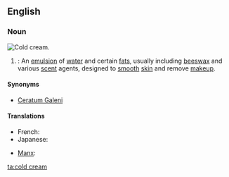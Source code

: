 ==English==
===Noun===
[[File:Cold Cream-2.jpg|thumb|right|Cold cream.]]
{{wikipedia}}
{{en-noun|sg=[[cold]] [[cream]]}}
# {{pharmacy}}: An [[emulsion]] of [[water]] and certain [[fat]]s, usually including [[beeswax]] and various [[scent]] agents, designed to [[smooth]] [[skin]] and remove [[makeup]].

====Synonyms====
*[[Ceratum Galeni]]

====Translations====
{{trans-top}}
* French: {{t|fr|cérat de Galien|m}}
* Japanese: {{t|ja|コールドクリーム|sc=Jpan}}
{{trans-mid}}
* [[Manx]]: {{t|gv|key feayr|m}}
{{trans-bottom}}

[[ta:cold cream]]